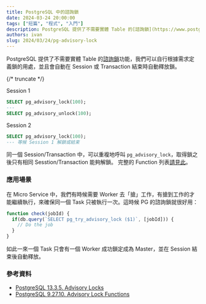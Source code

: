 ```yaml
---
title: PostgreSQL 中的諮詢鎖
date: 2024-03-24 20:00:00
tags: ["短篇", "程式", "入門"]
description: PostgreSQL 提供了不需要實體 Table 的[諮詢鎖](https://www.postgresql.org/docs/current/explicit-locking.html#ADVISORY-LOCKS)功能，我們可以自行根據需求定義鎖的用處，並且會自動在 Session / Transaction 結束時自動釋放鎖。
authors: ivan
slug: 2024/03/24/pg-advisory-lock
---
```


PostgreSQL 提供了不需要實體 Table 的[諮詢鎖](https://www.postgresql.org/docs/current/explicit-locking.html#ADVISORY-LOCKS)功能，我們可以自行根據需求定義鎖的用處，並且會自動在 Session 或 Transaction 結束時自動釋放鎖。


{/* truncate */}

Session 1
```sql
SELECT pg_advisory_lock(100);
--- 
SELECT pg_advisory_unlock(100);
```

Session 2
```sql
SELECT pg_advisory_lock(100);
--- 等候 Session 1 解鎖或結束
```

同一個 Session/Transaction 中，可以重複地呼叫 `pg_advisory_lock`，取得鎖之後只有相同 Sesstion/Transaction 能夠解鎖。
完整的 Function 列表[請見此](https://www.postgresql.org/docs/current/functions-admin.html#FUNCTIONS-ADVISORY-LOCKS-TABLE)。

### 應用場景
在 Micro Service 中，我們有時候需要 Worker 去「搶」工作，有搶到工作的才能繼續執行，來確保同一個 Task 只被執行一次。這時候 PG 的諮詢鎖就很好用：

```ts
function check(jobId) {
  if(db.query(`SELECT pg_try_advisory_lock ($1)`, [jobId])) {
    // Do the job
  }
}
```
如此一來一個 Task 只會有一個 Worker 成功鎖定成為 Master，並在 Session 結束後自動釋放。


### 參考資料
- [PostgreSQL 13.3.5. Advisory Locks](https://www.postgresql.org/docs/current/explicit-locking.html#ADVISORY-LOCKS)
- [PostgreSQL 9.27.10. Advisory Lock Functions](https://www.postgresql.org/docs/current/functions-admin.html#FUNCTIONS-ADVISORY-LOCKS-TABLE)

